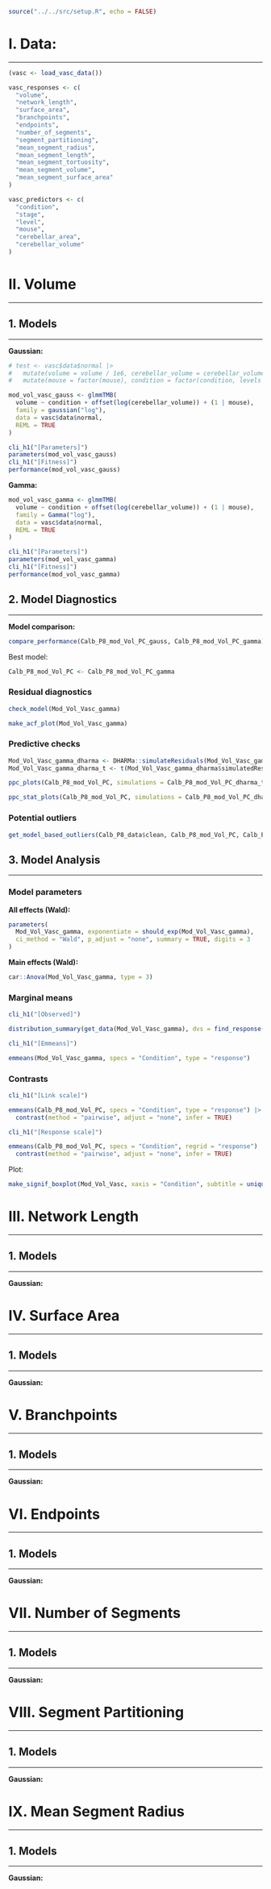 ```r
source("../../src/setup.R", echo = FALSE)
```

<!------------------------------------------------------------------------------>
<!------------------------------------------------------------------------------>
# I. Data:
***

```r
(vasc <- load_vasc_data())

vasc_responses <- c(
  "volume",
  "network_length",
  "surface_area",
  "branchpoints",
  "endpoints",
  "number_of_segments",
  "segment_partitioning",
  "mean_segment_radius",
  "mean_segment_length",
  "mean_segment_tortuosity",
  "mean_segment_volume",
  "mean_segment_surface_area"
)

vasc_predictors <- c(
  "condition",
  "stage",
  "level",
  "mouse",
  "cerebellar_area",
  "cerebellar_volume"
)
```


<!------------------------------------------------------------------------------>
<!------------------------------------------------------------------------------>
# II. Volume
***

<!------------------------------------------------------------------------------>
## 1. Models
***

**Gaussian:**

```r
# test <- vasc$data$normal |> 
#   mutate(volume = volume / 1e6, cerebellar_volume = cerebellar_volume / 1e6) |> 
#   mutate(mouse = factor(mouse), condition = factor(condition, levels = c("N", "IH")))

mod_vol_vasc_gauss <- glmmTMB(
  volume ~ condition + offset(log(cerebellar_volume)) + (1 | mouse),
  family = gaussian("log"),
  data = vasc$data$normal,
  REML = TRUE
)

cli_h1("[Parameters]")
parameters(mod_vol_vasc_gauss)
cli_h1("[Fitness]")
performance(mod_vol_vasc_gauss)
```

**Gamma:**

```r
mod_vol_vasc_gamma <- glmmTMB(
  volume ~ condition + offset(log(cerebellar_volume)) + (1 | mouse),
  family = Gamma("log"),
  data = vasc$data$normal,
  REML = TRUE
)

cli_h1("[Parameters]")
parameters(mod_vol_vasc_gamma)
cli_h1("[Fitness]")
performance(mod_vol_vasc_gamma)
```


<!------------------------------------------------------------------------------>
## 2. Model Diagnostics
***

**Model comparison:**

```r
compare_performance(Calb_P8_mod_Vol_PC_gauss, Calb_P8_mod_Vol_PC_gamma)
```

Best model:

```r
Calb_P8_mod_Vol_PC <- Calb_P8_mod_Vol_PC_gamma
```


### Residual diagnostics

```r
check_model(Mod_Vol_Vasc_gamma)

make_acf_plot(Mod_Vol_Vasc_gamma)
```


### Predictive checks

```r
Mod_Vol_Vasc_gamma_dharma <- DHARMa::simulateResiduals(Mod_Vol_Vasc_gamma, plot = FALSE, n = 300, seed = getOption("seed"))
Mod_Vol_Vasc_gamma_dharma_t <- t(Mod_Vol_Vasc_gamma_dharma$simulatedResponse)
```

```r
ppc_plots(Calb_P8_mod_Vol_PC, simulations = Calb_P8_mod_Vol_PC_dharma_t, term = "Condition")
```

```r
ppc_stat_plots(Calb_P8_mod_Vol_PC, simulations = Calb_P8_mod_Vol_PC_dharma_t, term = "Condition")
```

### Potential outliers

```r
get_model_based_outliers(Calb_P8_data$clean, Calb_P8_mod_Vol_PC, Calb_P8_mod_Vol_PC_dharma, Calb_P8_responses)
```


<!------------------------------------------------------------------------------>
## 3. Model Analysis
***

### Model parameters

**All effects (Wald):**

```r
parameters(
  Mod_Vol_Vasc_gamma, exponentiate = should_exp(Mod_Vol_Vasc_gamma),
  ci_method = "Wald", p_adjust = "none", summary = TRUE, digits = 3
)
```

**Main effects (Wald):**

```r
car::Anova(Mod_Vol_Vasc_gamma, type = 3)
```


### Marginal means

```r
cli_h1("[Observed]")

distribution_summary(get_data(Mod_Vol_Vasc_gamma), dvs = find_response(Mod_Vol_Vasc_gamma), between = "Condition")

cli_h1("[Emmeans]")

emmeans(Mod_Vol_Vasc_gamma, specs = "Condition", type = "response")
```


### Contrasts

```r
cli_h1("[Link scale]")

emmeans(Calb_P8_mod_Vol_PC, specs = "Condition", type = "response") |> 
  contrast(method = "pairwise", adjust = "none", infer = TRUE)

cli_h1("[Response scale]")

emmeans(Calb_P8_mod_Vol_PC, specs = "Condition", regrid = "response") |>
  contrast(method = "pairwise", adjust = "none", infer = TRUE)
```


Plot:

```r
make_signif_boxplot(Mod_Vol_Vasc, xaxis = "Condition", subtitle = unique(Vasc_data$Stage))
```



<!------------------------------------------------------------------------------>
<!------------------------------------------------------------------------------>
# III. Network Length
***

<!------------------------------------------------------------------------------>
## 1. Models
***

**Gaussian:**

<!------------------------------------------------------------------------------>
<!------------------------------------------------------------------------------>
# IV. Surface Area
***

<!------------------------------------------------------------------------------>
## 1. Models
***

**Gaussian:**

<!------------------------------------------------------------------------------>
<!------------------------------------------------------------------------------>
# V. Branchpoints
***

<!------------------------------------------------------------------------------>
## 1. Models
***

**Gaussian:**

<!------------------------------------------------------------------------------>
<!------------------------------------------------------------------------------>
# VI. Endpoints
***

<!------------------------------------------------------------------------------>
## 1. Models
***

**Gaussian:**

<!------------------------------------------------------------------------------>
<!------------------------------------------------------------------------------>
# VII. Number of Segments
***

<!------------------------------------------------------------------------------>
## 1. Models
***

**Gaussian:**

<!------------------------------------------------------------------------------>
<!------------------------------------------------------------------------------>
# VIII. Segment Partitioning
***

<!------------------------------------------------------------------------------>
## 1. Models
***

**Gaussian:**

<!------------------------------------------------------------------------------>
<!------------------------------------------------------------------------------>
# IX. Mean Segment Radius
***

<!------------------------------------------------------------------------------>
## 1. Models
***

**Gaussian:**


